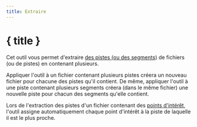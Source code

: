 ```yaml
---
title: Extraire
---
```


<script>
</script>

# <Ungroup size="24" class="inline-block" style="margin-bottom: 5px" /> { title }

Cet outil vous permet d'extraire [des pistes (ou des segments)](../gpx) de fichiers (ou de pistes) en contenant plusieurs.

<div class="flex flex-row justify-center">
    <Extract class="text-foreground p-3 border rounded-md shadow-lg" />
</div>

Appliquer l'outil à un fichier contenant plusieurs pistes créera un nouveau fichier pour chacune des pistes qu'il contient.
De même, appliquer l'outil à une piste contenant plusieurs segments créera (dans le même fichier) une nouvelle piste pour chacun des segments qu'elle contient.

<DocsNote>

Lors de l'extraction des pistes d'un fichier contenant des <a href="../gpx">points d'intérêt</a>, l'outil assigne automatiquement chaque point d'intérêt à la piste de laquelle il est le plus proche.

</DocsNote>
